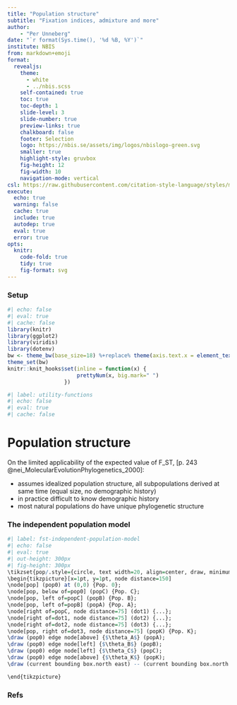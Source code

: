 ```yaml
---
title: "Population structure"
subtitle: "Fixation indices, admixture and more"
author:
    - "Per Unneberg"
date: "`r format(Sys.time(), '%d %B, %Y')`"
institute: NBIS
from: markdown+emoji
format:
  revealjs:
    theme:
      - white
      - ../nbis.scss
    self-contained: true
    toc: true
    toc-depth: 1
    slide-level: 3
    slide-number: true
    preview-links: true
    chalkboard: false
    footer: Selection
    logo: https://nbis.se/assets/img/logos/nbislogo-green.svg
    smaller: true
    highlight-style: gruvbox
    fig-height: 12
    fig-width: 10
    navigation-mode: vertical
csl: https://raw.githubusercontent.com/citation-style-language/styles/master/apa.csl
execute:
  echo: true
  warning: false
  cache: true
  include: true
  autodep: true
  eval: true
  error: true
opts:
  knitr:
    code-fold: true
    tidy: true
    fig-format: svg
---
```


### Setup  {visibility="hidden" .unnumbered .unlisted}

```r
#| echo: false
#| eval: true
#| cache: false
library(knitr)
library(ggplot2)
library(viridis)
library(dotenv)
bw <- theme_bw(base_size=18) %+replace% theme(axis.text.x = element_text(angle = 45, hjust = 1, vjust = 1))
theme_set(bw)
knitr::knit_hooks$set(inline = function(x) {
                      prettyNum(x, big.mark=" ")
                  })
```
```r
#| label: utility-functions
#| echo: false
#| eval: true
#| cache: false
```


# Population structure

::: {.notes }

On the limited applicability of the expected value of F_ST, [p. 243
@nei_MolecularEvolutionPhylogenetics_2000]:

- assumes idealized population structure, all subpopulations derived
  at same time (equal size, no demographic history)
- in practice difficult to know demographic history
- most natural populations do have unique phylogenetic structure

:::

### The independent population model

```r
#| label: fst-independent-population-model
#| echo: false
#| eval: true
#| out-height: 300px
#| fig-height: 300px
\tikzset{pop/.style={circle, text width=20, align=center, draw, minimum width=10}}
\begin{tikzpicture}[x=1pt, y=1pt, node distance=150]
\node[pop] (pop0) at (0,0) {Pop. 0};
\node[pop, below of=pop0] (popC) {Pop. C};
\node[pop, left of=popC] (popB) {Pop. B};
\node[pop, left of=popB] (popA) {Pop. A};
\node[right of=popC, node distance=75] (dot1) {...};
\node[right of=dot1, node distance=75] (dot2) {...};
\node[right of=dot2, node distance=75] (dot3) {...};
\node[pop, right of=dot3, node distance=75] (popK) {Pop. K};
\draw (pop0) edge node[above] {$\theta_A$} (popA);
\draw (pop0) edge node[left] {$\theta_B$} (popB);
\draw (pop0) edge node[left] {$\theta_C$} (popC);
\draw (pop0) edge node[above] {$\theta_K$} (popK);
\draw (current bounding box.north east) -- (current bounding box.north west) -- (current bounding box.south west) -- (current bounding box.south east) -- cycle;

\end{tikzpicture}
```


### Refs {.unnumbered .unlisted}

::: { #refs }
:::
